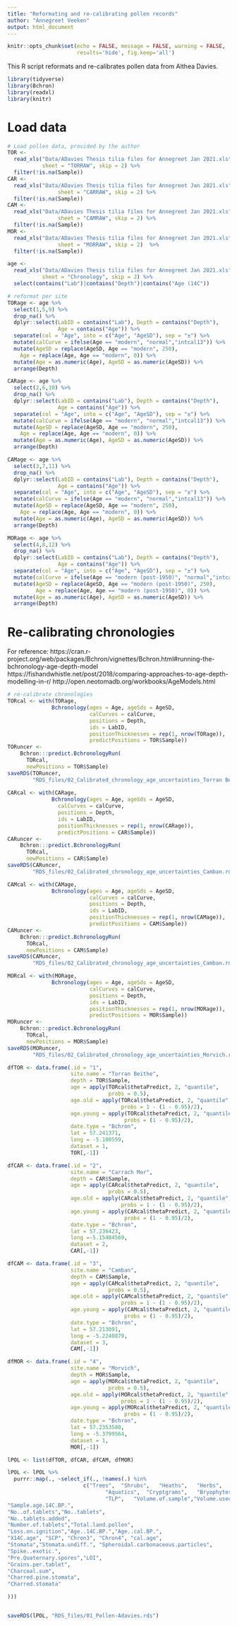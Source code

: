 ```yaml
---
title: "Reformating and re-calibrating pollen records"
author: "Annegreet Veeken"
output: html_document
---
```

```r
knitr::opts_chunk$set(echo = FALSE, message = FALSE, warning = FALSE,
                      results='hide', fig.keep='all')
```

This R script reformats and re-calibrates pollen data from Althea Davies.
```r
library(tidyverse)
library(Bchron)
library(readxl)
library(knitr)
```
# Load data
```r
# Load pollen data, provided by the author
TOR <- 
  read_xls("Data/ADavies Thesis tilia files for Annegreet Jan 2021.xls", 
           sheet = "TORRAW", skip = 2) %>% 
  filter(!is.na(Sample))
CAR <- 
  read_xls("Data/ADavies Thesis tilia files for Annegreet Jan 2021.xls", 
                sheet = "CARRAW", skip = 2) %>% 
  filter(!is.na(Sample))
CAM <- 
  read_xls("Data/ADavies Thesis tilia files for Annegreet Jan 2021.xls", 
                sheet = "CAMRAW", skip = 2) %>% 
  filter(!is.na(Sample))
MOR <- 
  read_xls("Data/ADavies Thesis tilia files for Annegreet Jan 2021.xls", 
                sheet = "MORRAW", skip = 2)  %>% 
  filter(!is.na(Sample))

```

```r
age <- 
  read_xls("Data/ADavies Thesis tilia files for Annegreet Jan 2021.xls",
           sheet = "Chronology", skip = 2) %>% 
  select(contains("Lab")|contains("Depth")|contains("Age (14C")) 

# reformat per site
TORage <- age %>% 
  select(1,5,9) %>% 
  drop_na() %>% 
  dplyr::select(LabID = contains("Lab"), Depth = contains("Depth"),
                Age = contains("Age")) %>% 
  separate(col = "Age", into = c("Age", "AgeSD"), sep = "±") %>% 
  mutate(calCurve = ifelse(Age == "modern", "normal","intcal13")) %>% 
  mutate(AgeSD = replace(AgeSD, Age == "modern", 250),
    Age = replace(Age, Age == "modern", 0)) %>% 
  mutate(Age = as.numeric(Age), AgeSD = as.numeric(AgeSD)) %>% 
  arrange(Depth)

CARage <- age %>% 
  select(2,6,10) %>% 
  drop_na() %>% 
  dplyr::select(LabID = contains("Lab"), Depth = contains("Depth"),
                Age = contains("Age")) %>% 
  separate(col = "Age", into = c("Age", "AgeSD"), sep = "±") %>% 
  mutate(calCurve = ifelse(Age == "modern", "normal","intcal13")) %>% 
  mutate(AgeSD = replace(AgeSD, Age == "modern", 250),
    Age = replace(Age, Age == "modern", 0)) %>% 
  mutate(Age = as.numeric(Age), AgeSD = as.numeric(AgeSD)) %>% 
  arrange(Depth)

CAMage <- age %>% 
  select(3,7,11) %>% 
  drop_na() %>% 
  dplyr::select(LabID = contains("Lab"), Depth = contains("Depth"),
                Age = contains("Age")) %>% 
  separate(col = "Age", into = c("Age", "AgeSD"), sep = "±") %>% 
  mutate(calCurve = ifelse(Age == "modern", "normal","intcal13")) %>% 
  mutate(AgeSD = replace(AgeSD, Age == "modern", 250),
    Age = replace(Age, Age == "modern", 0)) %>%  
  mutate(Age = as.numeric(Age), AgeSD = as.numeric(AgeSD)) %>% 
  arrange(Depth)

MORage <- age %>% 
  select(4,8,12) %>% 
  drop_na() %>% 
  dplyr::select(LabID = contains("Lab"), Depth = contains("Depth"),
                Age = contains("Age")) %>% 
  separate(col = "Age", into = c("Age", "AgeSD"), sep = "±") %>% 
  mutate(calCurve = ifelse(Age == "modern (post-1950)", "normal","intcal13")) %>% 
  mutate(AgeSD = replace(AgeSD, Age == "modern (post-1950)", 250),
         Age = replace(Age, Age == "modern (post-1950)", 0)) %>% 
  mutate(Age = as.numeric(Age), AgeSD = as.numeric(AgeSD)) %>% 
  arrange(Depth)

```
# Re-calibrating chronologies
For reference: 
https://cran.r-project.org/web/packages/Bchron/vignettes/Bchron.html#running-the-bchronology-age-depth-model
https://fishandwhistle.net/post/2018/comparing-approaches-to-age-depth-modelling-in-r/ 
http://open.neotomadb.org/workbooks/AgeModels.html
```r
# re-calibrate chronologies
TORcal <- with(TORage,
              Bchronology(ages = Age, ageSds = AgeSD, 
                          calCurves = calCurve,
                          positions = Depth,
                          ids = LabID,
                          positionThicknesses = rep(1, nrow(TORage)),
                          predictPositions = TOR$Sample))
TORuncer <- 
    Bchron:::predict.BchronologyRun(
      TORcal,
      newPositions = TOR$Sample)
saveRDS(TORuncer,
        "RDS_files/02_Calibrated_chronology_age_uncertainties_Torran Beithe.rds")
  
CARcal <- with(CARage,
              Bchronology(ages = Age, ageSds = AgeSD, 
                calCurves = calCurve,
                positions = Depth,
                ids = LabID,
                positionThicknesses = rep(1, nrow(CARage)),
                predictPositions = CAR$Sample))
CARuncer <- 
    Bchron:::predict.BchronologyRun(
      TORcal,
      newPositions = CAR$Sample)
saveRDS(CARuncer,
        "RDS_files/02_Calibrated_chronology_age_uncertainties_Camban.rds")

CAMcal <- with(CAMage,
              Bchronology(ages = Age, ageSds = AgeSD, 
                          calCurves = calCurve,
                          positions = Depth,
                          ids = LabID,
                          positionThicknesses = rep(1, nrow(CAMage)),
                          predictPositions = CAM$Sample))
CAMuncer <- 
    Bchron:::predict.BchronologyRun(
      TORcal,
      newPositions = CAM$Sample)
saveRDS(CAMuncer,
        "RDS_files/02_Calibrated_chronology_age_uncertainties_Camban.rds")

MORcal <- with(MORage,
              Bchronology(ages = Age, ageSds = AgeSD, 
                          calCurves = calCurve,
                          positions = Depth,
                          ids = LabID,
                          positionThicknesses = rep(1, nrow(MORage)),
                          predictPositions = MOR$Sample))
MORuncer <- 
    Bchron:::predict.BchronologyRun(
      TORcal,
      newPositions = MOR$Sample)
saveRDS(MORuncer,
        "RDS_files/02_Calibrated_chronology_age_uncertainties_Morvich.rds")
```

```r

dfTOR <- data.frame(.id = "1",
                    site.name = "Torran Beithe",
                    depth = TOR$Sample,
                    age = apply(TORcal$thetaPredict, 2, "quantile", 
                                probs = 0.5), 
                    age.old = apply(TORcal$thetaPredict, 2, "quantile", 
                                    probs = 1 - (1 - 0.95)/2), 
                    age.young = apply(TORcal$thetaPredict, 2, "quantile", 
                                     probs = (1 - 0.95)/2),
                    date.type = "Bchron", 
                    lat = 57.241371, 
                    long = -5.100559, 
                    dataset = 1, 
                    TOR[,-1])

dfCAR <- data.frame(.id = "2",
                    site.name = "Carrach Mor",
                    depth = CAR$Sample,
                    age = apply(CARcal$thetaPredict, 2, "quantile", 
                                probs = 0.5), 
                    age.old = apply(CARcal$thetaPredict, 2, "quantile", 
                                    probs = 1 - (1 - 0.95)/2), 
                    age.young = apply(CARcal$thetaPredict, 2, "quantile", 
                                     probs = (1 - 0.95)/2),
                    date.type = "Bchron", 
                    lat = 57.236423,
                    long =-5.15484569, 
                    dataset = 2, 
                    CAR[,-1])

dfCAM <- data.frame(.id = "3",
                    site.name = "Camban",
                    depth = CAM$Sample,
                    age = apply(CAMcal$thetaPredict, 2, "quantile", 
                                probs = 0.5), 
                    age.old = apply(CAMcal$thetaPredict, 2, "quantile", 
                                    probs = 1 - (1 - 0.95)/2), 
                    age.young = apply(CAMcal$thetaPredict, 2, "quantile", 
                                     probs = (1 - 0.95)/2),
                    date.type = "Bchron",                     
                    lat = 57.213091, 
                    long = -5.2240879, 
                    dataset = 3, 
                    CAM[,-1])

dfMOR <- data.frame(.id = "4",
                    site.name = "Morvich",
                    depth = MOR$Sample,
                    age = apply(MORcal$thetaPredict, 2, "quantile", 
                                probs = 0.5), 
                    age.old = apply(MORcal$thetaPredict, 2, "quantile", 
                                    probs = 1 - (1 - 0.95)/2), 
                    age.young = apply(MORcal$thetaPredict, 2, "quantile", 
                                     probs = (1 - 0.95)/2),
                    date.type = "Bchron", 
                    lat = 57.2353580,  
                    long = -5.3799564,
                    dataset = 1, 
                    MOR[,-1])

lPOL <- list(dfTOR, dfCAR, dfCAM, dfMOR)

lPOL <- lPOL %>% 
  purrr::map(., ~select_if(., !names(.) %in% 
                        c("Trees",	"Shrubs",	"Heaths",	"Herbs",
                               "Aquatics",	"Cryptgrams",	"Bryophytes",
                               "TLP",	"Volume.of.sample","Volume.used", "Total.land.pollen","Sample.age.cal.BP.",
"Sample.age.14C.BP.",
"No..of.tablets","No..tablets",                     
"No..tablets.added",                      
"Number.of.tablets","Total.land.pollen",
"Loss.on.ignition","Age..14C.BP.","Age..cal.BP.",
"X14C.age", "SCP", "Chron3", "Chron4", "cal.age",
"Stomata","Stomata.undiff.", "Spheroidal.carbonaceous.particles",
"Spike..exotic.",
"Pre.Quaternary.spores","LOI",
"Grains.per.tablet", 
"Charcoal.sum",
"Charred.pine.stomata",
"Charred.stomata"

)))


saveRDS(lPOL, "RDS_files/01_Pollen-Adavies.rds")

```


